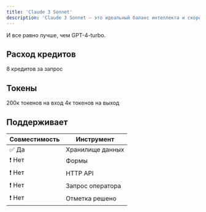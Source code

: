 ```yaml
---
title: 'Claude 3 Sonnet'
description: 'Claude 3 Sonnet — это идеальный баланс интеллекта и скорости для корпоративных рабочих нагрузок. Максимальная полезность по более низкой цене, надежность, сбалансированность для масштабируемых развертываний.'
---
```


И все равно лучше, чем GPT-4-turbo.

## Расход кредитов
8 кредитов за запрос

## Токены
200к токенов на вход
4к токенов на выход

## Поддерживает

| Совместимость       | Инструмент                       |
| ---------- | --------------------------------- |
| ✅ Да | Хранилище данных |
| ❗️ Нет | Формы                    |
| ❗️ Нет       | HTTP API              |
| ❗️ Нет   | Запрос оператора        |
| ❗️  Нет  | Отметка решено        |